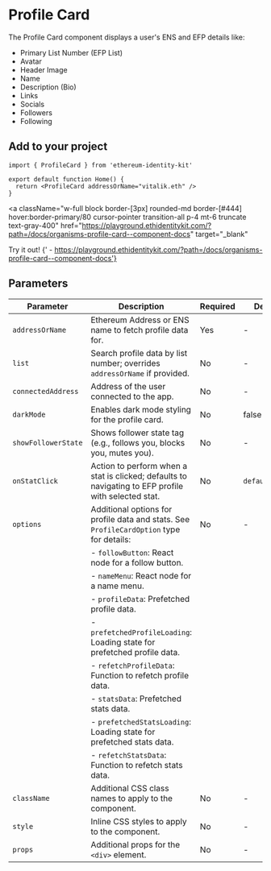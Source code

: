 
# Profile Card

The Profile Card component displays a user's ENS and EFP details like:

- Primary List Number (EFP List)
- Avatar
- Header Image
- Name
- Description (Bio)
- Links
- Socials
- Followers
- Following

## Add to your project

```tsx copy
import { ProfileCard } from 'ethereum-identity-kit'

export default function Home() {
  return <ProfileCard addressOrName="vitalik.eth" />
}
```

<a
  className="w-full block border-[3px] rounded-md border-[#444] hover:border-primary/80 cursor-pointer transition-all p-4 mt-6 truncate text-gray-400"
  href="https://playground.ethidentitykit.com/?path=/docs/organisms-profile-card--component-docs"
  target="_blank"
>
  <span className="text-primary">Try it out!</span>
  <span className="text-gray-400">
    {' - https://playground.ethidentitykit.com/?path=/docs/organisms-profile-card--component-docs'}
  </span>
</a>

<div className="w-full bg-[#222] border-[3px] rounded-md border-[#444] p-8 mt-6 flex justify-center items-center">
  <ProfileCard addressOrName="vitalik.eth" darkMode={true} />
</div>

## Parameters

| Parameter           | Description                                                                                         | Required | Default Value        |
| ------------------- | --------------------------------------------------------------------------------------------------- | -------- | -------------------- |
| `addressOrName`     | Ethereum Address or ENS name to fetch profile data for.                                             | Yes      | -                    |
| `list`              | Search profile data by list number; overrides `addressOrName` if provided.                          | No       | -                    |
| `connectedAddress`  | Address of the user connected to the app.                                                           | No       | -                    |
| `darkMode`          | Enables dark mode styling for the profile card.                                                     | No       | false                |
| `showFollowerState` | Shows follower state tag (e.g., follows you, blocks you, mutes you).                                | No       | -                    |
| `onStatClick`       | Action to perform when a stat is clicked; defaults to navigating to EFP profile with selected stat. | No       | `defaultOnStatClick` |
| `options`           | Additional options for profile data and stats. See `ProfileCardOption` type for details:            | No       | -                    |
|                     | - `followButton`: React node for a follow button.                                                   |          |                      |
|                     | - `nameMenu`: React node for a name menu.                                                           |          |                      |
|                     | - `profileData`: Prefetched profile data.                                                           |          |                      |
|                     | - `prefetchedProfileLoading`: Loading state for prefetched profile data.                            |          |                      |
|                     | - `refetchProfileData`: Function to refetch profile data.                                           |          |                      |
|                     | - `statsData`: Prefetched stats data.                                                               |          |                      |
|                     | - `prefetchedStatsLoading`: Loading state for prefetched stats data.                                |          |                      |
|                     | - `refetchStatsData`: Function to refetch stats data.                                               |          |                      |
| `className`         | Additional CSS class names to apply to the component.                                               | No       | -                    |
| `style`             | Inline CSS styles to apply to the component.                                                        | No       | -                    |
| `props`             | Additional props for the `<div>` element.                                                           | No       | -                    |
